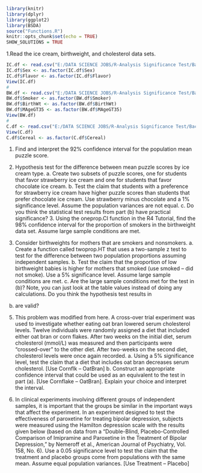 

```r
library(knitr)
library(dplyr)
library(ggplot2)
library(BSDA)
source("Functions.R")
knitr::opts_chunk$set(echo = TRUE)
SHOW_SOLUTIONS = TRUE
```
1.Read the ice cream, birthweight, and cholesterol data sets.

```r
IC.df <- read.csv("E:/DATA SCIENCE JOBS/R-Analysis Significance Test/Background/IceCream.csv", header=TRUE, as.is=TRUE)
IC.df$Sex <- as.factor(IC.df$Sex)
IC.df$Flavor <- as.factor(IC.df$Flavor)
View(IC.df)
#
BW.df <- read.csv("E:/DATA SCIENCE JOBS/R-Analysis Significance Test/Background/BirthWeight.csv", header=TRUE, as.is=TRUE)
BW.df$Smoker <- as.factor(BW.df$Smoker)
BW.df$BirthWt <- as.factor(BW.df$BirthWt)
BW.df$MAgeGT35 <- as.factor(BW.df$MAgeGT35)
View(BW.df)
#
C.df <- read.csv("E:/DATA SCIENCE JOBS/R-Analysis Significance Test/Background/Cholesterol.csv", header=TRUE, as.is=TRUE)
View(C.df)
C.df$Cereal <- as.factor(C.df$Cereal)
```
1. Find and interpret the 92% confidence interval for the population mean puzzle score.






2. Hypothesis test for the difference between mean puzzle scores by ice cream type. a. Create two subsets of puzzle scores, one for students that favor strawberry ice cream and one for students that favor chocolate ice cream. b. Test the claim that students with a preference for strawberry ice cream have higher puzzle scores than students that prefer chocolate ice cream. Use strawberry minus chocolate and a 1% significance level. Assume the population variances are not equal. c. Do you think the statistical test results from part (b) have practical significance? 3. Using the oneprop.CI function in the R4 Tutorial, find the 98% confidence interval for the proportion of smokers in the birthweight data set. Assume large sample conditions are met.






4. Consider birthweights for mothers that are smokers and nonsmokers.   a. Create a function called twoprop.HT that uses a two-sample z test to test for the difference between two population proportions assuming independent samples. b. Test the claim that the proportion of low birthweight babies is higher for mothers that smoked (use smoked – did not smoke). Use a 5% significance level. Assume large sample conditions are met. c. Are the large sample conditions met for the test in (b)? Note, you can just look at the table values instead of doing any calculations. Do you think the hypothesis test results in
(b) are valid? 
 
5. This problem was modified from here. A cross-over trial experiment was used to investigate whether eating oat bran lowered serum cholesterol levels. Twelve individuals were randomly assigned a diet that included either oat bran or corn flakes. After two weeks on the initial diet, serum cholesterol (mmol/L) was measured and then participants were “crossed-over” to the other diet. After two-weeks on the second diet, cholesterol levels were once again recorded.  a. Using a 5% significance level, test the claim that a diet that includes oat bran decreases serum cholesterol. [Use Cornflk – OatBran] b. Construct an appropriate confidence interval that could be used as an equivalent to the test in part (a). [Use Cornflake – OatBran]. Explain your choice and interpret the interval. 


 6. In clinical experiments involving different groups of independent samples, it is important that the groups be similar in the important ways that affect the experiment. In an experiment designed to test the effectiveness of paroxetine for treating bipolar depression, subjects were measured using the Hamilton depression scale with the results given below (based on data from a “Double-Blind, Placebo-Controlled Comparison of Imipramine and Paroxetine in the Treatment of Bipolar Depression,” by Nemeroff et al., American Journal of Psychiatry, Vol. 158, No. 6). Use a 0.05 significance level to test the claim that the treatment and placebo groups come from populations with the same mean. Assume equal population variances. [Use Treatment – Placebo]  
